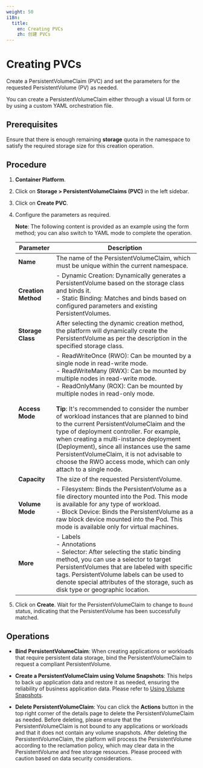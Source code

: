 ```yaml
---
weight: 50
i18n:
  title:
    en: Creating PVCs
    zh: 创建 PVCs
---
```


# Creating PVCs

Create a PersistentVolumeClaim (PVC) and set the parameters for the requested PersistentVolume (PV) as needed.

You can create a PersistentVolumeClaim either through a visual UI form or by using a custom YAML orchestration file.

## Prerequisites

Ensure that there is enough remaining **storage** quota in the namespace to satisfy the required storage size for this creation operation.

## Procedure

1. **Container Platform**.

2. Click on **Storage > PersistentVolumeClaims (PVC)** in the left sidebar.

3. Click on **Create PVC**.

4. Configure the parameters as required.

   **Note**: The following content is provided as an example using the form method; you can also switch to YAML mode to complete the operation.

   | Parameter       | Description                                                                                                                                                                                                                                                                             |
   | -------- | ------------------------------------------------------------------------------------------------------------------------------------------------------------------------------------------------------------------------------------------------------------------------------ |
   | **Name**   | The name of the PersistentVolumeClaim, which must be unique within the current namespace.                                                                                                                                                                                                                                                          |
   | **Creation Method** | - Dynamic Creation: Dynamically generates a PersistentVolume based on the storage class and binds it. <br />- Static Binding: Matches and binds based on configured parameters and existing PersistentVolumes.                                                                                                                                                                            |
   | **Storage Class**  | After selecting the dynamic creation method, the platform will dynamically create the PersistentVolume as per the description in the specified storage class.                                                                                                                                                                                                                               |
   | **Access Mode** | - ReadWriteOnce (RWO): Can be mounted by a single node in read-write mode. <br />- ReadWriteMany (RWX): Can be mounted by multiple nodes in read-write mode. <br />- ReadOnlyMany (ROX): Can be mounted by multiple nodes in read-only mode. <br /><br />**Tip**: It's recommended to consider the number of workload instances that are planned to bind to the current PersistentVolumeClaim and the type of deployment controller. For example, when creating a multi-instance deployment (Deployment), since all instances use the same PersistentVolumeClaim, it is not advisable to choose the RWO access mode, which can only attach to a single node. |
   | **Capacity**   | The size of the requested PersistentVolume.                                                                                                                                                                                                                                                                     |
   | **Volume Mode**  | - Filesystem: Binds the PersistentVolume as a file directory mounted into the Pod. This mode is available for any type of workload. <br />- Block Device: Binds the PersistentVolume as a raw block device mounted into the Pod. This mode is available only for virtual machines.                                                                                                                                                                               |
   | **More**   | - Labels <br />- Annotations <br />- Selector: After selecting the static binding method, you can use a selector to target PersistentVolumes that are labeled with specific tags. PersistentVolume labels can be used to denote special attributes of the storage, such as disk type or geographic location.                                                                                                                                                  |

5. Click on **Create**. Wait for the PersistentVolumeClaim to change to `Bound` status, indicating that the PersistentVolume has been successfully matched.

## Operations

- **Bind PersistentVolumeClaim**: When creating applications or workloads that require persistent data storage, bind the PersistentVolumeClaim to request a compliant PersistentVolume.

- **Create a PersistentVolumeClaim using Volume Snapshots**: This helps to back up application data and restore it as needed, ensuring the reliability of business application data. Please refer to [Using Volume Snapshots](../operation_after_creating/snapshot.mdx).

- **Delete PersistentVolumeClaim**: You can click the **Actions** button in the top right corner of the details page to delete the PersistentVolumeClaim as needed. Before deleting, please ensure that the PersistentVolumeClaim is not bound to any applications or workloads and that it does not contain any volume snapshots. After deleting the PersistentVolumeClaim, the platform will process the PersistentVolume according to the reclamation policy, which may clear data in the PersistentVolume and free storage resources. Please proceed with caution based on data security considerations.
